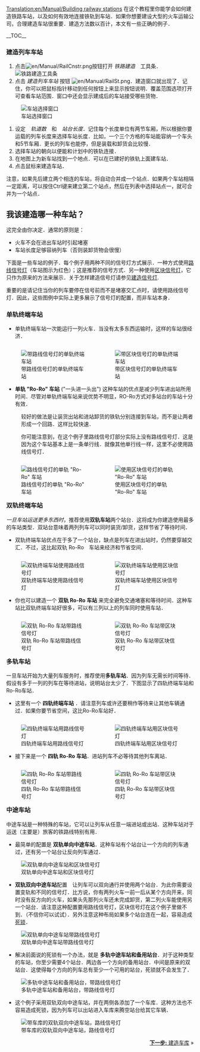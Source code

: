 [[Translation:en/Manual/Building railway stations]]
{{zh/Manual/Tutorial/教程}}
在这个教程里你能学会如何建造铁路车站，以及如何有效地连接铁轨到车站．如果你想要建设大型的火车运输公司，合理建造车站很重要．建造方法数以百计，本文有一些正确的例子．

__TOC__
===建造列车车站===
#点击[[File:en/Manual/RailCnstr.png]]按钮打开 ''铁路建造''　工具条．<br/>[[File:en/Manual/Railroad Construction.png|none|frame|铁路建造工具条]]
#点击 ''建造列车车站'' 按钮 [[File:en/Manual/RailSt.png]]．建造窗口就出现了．记住，你可以把鼠标指针移动到任何按钮上来显示按钮说明．覆盖范围选项打开可查看车站范围．窗口中还会显示建成后的车站接受哪些货物．<br/>
[[File:en/Manual/Stationgui.png|none|frame|车站选择窗口]]
#设定　''轨道数''　和　''站台长度''．记住每个长度单位有两节车厢，所以根据你要运载的列车长度来选择车站长度．比如，一个三个方格的车站能容纳一个车头和5节车厢．更长的列车也能停，但是装载和卸货会比较慢．
#选择车站的朝向以便能和计划中的铁轨连接．
#在地图上为新车站找到一个地点．可以在已建好的铁轨上面建车站．
#点击鼠标来建造车站．

注意，如果先后建立两个相连的车站，将自动合并成一个站点．如果两个车站相隔一定距离，可以按住Ctrl键来建立第二个站点，然后在列表中选择站点一，就可合并为一个站点．

== 我该建造哪一种车站？ ==
这完全由你决定．通常的原则是：
* 火车不会在进出车站时引起堵塞
* 车站长度足够容纳列车（否则装卸货物会很慢）

下面是一些车站的例子．每个例子用两种不同的信号灯方式展示．一种方式使用[[zh/Manual/信号灯#lu-xian-xin-hao-deng|路线信号灯]]（车站图示为红色）；这是推荐的信号方式．另一种使用[[zh/Manual/信号灯#qu-kuai-xin-hao-deng|区块信号灯]]，它只作为原来的方法来展示．关于怎样建造信号灯请参见[[zh/Manual/教程/放置信号灯|建造信号灯]].

重要的是请记住当你的列车要停在信号前而不是堵塞交汇点时，请使用路线信号灯．因此，这些图例中实际上更多展示了信号灯的配置，而非车站本身．

=== 单轨终端车站 ===
*单轨终端车站一次能运行一列火车．当没有太多东西运输时，这样的车站很经济．
<div style="float:left;width:50%;">[[File:en/Manual/Station terminus single load pathsignals.png|right|frame|带路线信号灯的单轨终端车站]]</div>
<div style="float:right;width:50%;">[[File:en/Manual/RailStTut One str coal.png|left|frame|带区块信号灯的单轨终端车站]]</div>

*'''单轨 "Ro-Ro" 车站''' ("一头进一头出") 这种车站的优点是减少列车进出站所用时间．尽管对单轨终端车站来说优势不明显，RO-Ro方式对多站台的车站十分有效．

:较好的做法是让装货出站和进站卸货的铁轨分别连接到车站，而不是让两者形成一个回路．这样比较快速．

:你可能注意到，在这个例子里路线信号灯部分实际上没有路线信号灯．这是因为这个车站基本上是一条单行线．就像其他单行线一样，这里不必使用路线信号灯．
<div style="float:left;width:50%;">[[File:en/Manual/Station roro single load pathsignals.png|right|frame|路线信号灯的单轨 "Ro-Ro" 车站]]</div>
<div style="float:right;width:50%;">[[File:en/Manual/RailStTut One aro coal.png|left|frame|使用区块信号灯的单轨 "Ro-Ro" 车站]]</div>

=== 双轨终端车站 ===
''一旦车站运送更多东西时''，推荐使用'''双轨车站'''两个站台．这将成为你建造使用最多的车站类型．双站台意味着两列列车可以同时装货/卸货，这样节省了等待时间．

*双轨终端车站优点在于多了一个站台，缺点是列车在进出站时，仍然要穿越交汇．不过，这比起双轨 Ro-Ro　车站来经济和节省空间．
<div style="float:left;width:50%;">[[File:en/Manual/Station terminus twotracks load pathsignals.png|right|frame|双轨终端车站使用路线信号灯]]</div>
<div style="float:right;width:50%;">[[File:en/Manual/RailStTut Two str coal.png|left|frame|双轨终端车站使用区块信号灯]]</div>

*你也可以建造一个 '''双轨 Ro-Ro 车站''' 来完全避免交通堵塞和等待时间．这种车站比双轨终端车站好很多，可以有三列以上的列车同时使用车站．
<div style="float:left;width:50%;">[[File:en/Manual/Station roro twotracks load pathsignals.png|none|frame|双轨 Ro-Ro 车站带路线信号灯]]</div>
<div style="float:right;width:50%;">[[File:en/Manual/RailStTut Two aro coal.png|none|frame|双轨 Ro-Ro 车站带区块信号灯]]</div>

=== 多轨车站 ===
一旦车站开始为大量列车服务时，推荐使用'''多轨车站'''．因为列车无需长时间等待．假设有多于一列的列车在等待进站，说明站台太少了．下图显示了四轨终端车站和Ro-Ro车站．

*这里有一个 '''四轨终端车站''' ．请注意列车或许还要稍作等待来让其他车辆通过．如果你要节省空间，这比Ro-Ro车站好．
<div style="float:left;width:50%;">[[File:en/Manual/Station terminus fourtracks pathsignals.png|right|frame|四轨终端车站用路线信号灯]]</div>
<div style="float:right;width:50%;">[[File:en/Manual/RailStTut Four str ore.png|left|frame|四轨终端车站用区块信号灯]]</div>

*接下来是一个 '''四轨 Ro-Ro 车站'''．进站列车不必等待其他列车离站．
<div style="float:left;width:50%;">[[File:en/Manual/Station roro fourtracks pathsignals.png|none|frame|四轨 Ro-Ro 车站带路线信号灯]]</div>
<div style="float:right;width:50%;">[[File:en/Manual/RailStTut Four aro ore.png|none|frame|四轨 Ro-Ro 车站带区块信号灯]]</div>

=== 中途车站 ===
中途车站是一种特殊的车站，它可以让列车从任意一端进站或出站．这种车站对于运送（主要是）旅客的铁路线特别有用．

*最简单的配置是 '''双轨单向中途车站'''．这种车站有个站台让一个方向的列车通过，还有另一个站台让反向列车通过．

[[File:en/Manual/Station through twotrack blocksignals.png|center|frame|双轨单向中途车站和区块信号灯]]


* '''双轨双向中途车站'''配置　让列车可以双向通行并使用两个站台．为此你需要设置变轨和不同的信号灯．比方说，你有两列火车一前一后从某个方向开来，同时没有反方向的火车，如果头先那列火车还未完成卸货，第二列火车能使用另一个站台．请注意这种配置要用路线信号灯，区块信号灯在这个例子里做不到．（不信你可以试试）．另外注意这种布局如果多个站台连在一起，容易造成[[en/Manual/Deadlock|死锁]]．

[[File:en/Manual/Station through twotrack pathsignals.png|center|frame|双轨单向中途车站带路线信号灯]]


*解决前面说的死锁有一个办法，就是 '''多轨中途车站和备用站台'''．对于这种类型的车站，你至少需要4个站台．两边各一个方向的备用站台．中间是原来的双站台．这使得每个方向的列车总有至少一个可用的站台，死锁就不会发生了．

[[File:en/Manual/Station through fourtrack pathsignals.png|center|frame|多轨中途车站和备用站台，带路线信号灯]]


* 这个例子采用双轨双向中途车站，并在两侧各添加了一个车库．这种方法也不容易造成死锁，因为列车可以出站进入车库来腾空站台给其它车辆．

[[File:en/Manual/Station through twotrack pathsignals depots.png|center|frame|带车库的双轨双向中途车站，路线信号灯]]


<span style="float: right">[[zh/Manual/教程/建造车库|'''下一步:''' 建造车库]] &raquo;</span>